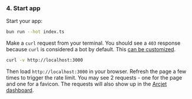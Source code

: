 ### 4. Start app

Start your app:

```bash
bun run --hot index.ts
```

Make a `curl` request from your terminal. You should see a `403` response
because `curl` is considered a bot by default. This [can be
customized](/bot-protection/identifying-bots).

```sh
curl -v http://localhost:3000
```

Then load `http://localhost:3000` in your browser. Refresh the page a few times
to trigger the rate limit. You may see 2 requests - one for the page and one for
a favicon. The requests will also show up in the [Arcjet
dashboard](https://app.arcjet.com).
